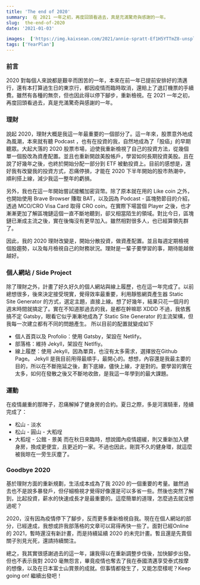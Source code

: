 ```yaml
---
title: 'The end of 2020'
summary:  在 2021 一年之初，再度回頭看過去，真是充滿驚奇與感謝的一年。
slug:  the-end-of-2020
date: '2021-01-03'

images:  ['https://img.kaixsean.com/2021/annie-spratt-Ef1H5YTTmZ8-unsplash.jpg']
tags: ['YearPlan']
---
```

### 前言
2020 對每個人來說都是艱辛而困苦的一年，本來在前一年已提前安排好的清邁行，還有本打算過生日的東京行，都因疫情而臨時取消，還賠上了退訂機票的手續費。雖然有各種的無奈，但也因此得以停下腳步，重新檢視。在 2021 一年之初，再度回頭看過去，真是充滿驚奇與感謝的一年。

### 理財
說起 2020，理財大概是我這一年最重要的一個部分了。這一年來，股票意外地成為風潮，本來就有聽 Podcast ，也有在投資的我，自然地成為了「股癌」的早期聽眾。大起大落的 2020 股票市場，迫使我重新檢視了自己的投資方法，從幾個單一個股改為資產配置。並且也重新開啟美股帳戶，學習如何長期投資美股。且在說了好幾年之後，也終於開始分配一部分到 ETF 被動投資上。目前的感想是，還好我有改變我的投資方式，忍痛停損，才能在 2020 下半年開始的股市熱潮中，順利搭上線，減少我這一整年的虧損。

另外，我也在這一年開始嘗試接觸加密貨幣。除了原本就在用的 Like coin 之外，也開始使用 Brave Browser 賺取 BAT，以及因為 Podcast - 區塊勢節目的介紹，透過 MCO/CRO Visa Card 取得 CRO coin。在實際下場當個 Player 之後，也才漸漸更加了解區塊鏈這個一直不斷地聽到，卻又相當陌生的領域。對比今日，區塊鏈已漸成主流之後，實在後悔沒有更早加入。雖然相對很多人，也已經算領先群了。

因此，我的 2020 理財改變是，開始分散投資，做資產配置。並且每週定期檢視個股趨勢，以及每月檢視自己的財務狀況。理財是一輩子要學習的事，期待能越做越好。

### 個人網站 / Side Project
除了理財之外，計畫了好久好久的個人網站與線上履歷，也在這一年完成了。以前總想很多，後來決定接受現實，覺得效率最重要，利用靜態網頁產生器 Static Site Generator 的方式，選定主題，直接上線。想了好幾年，結果只花一個月的週末時間就搞定了。實在不知道那過去的我，是都在幹嘛耶 XDDD
不過，我依舊搞不定 Gatsby，眼看它似乎漸漸地成為了 Static Site Generator 的主流架構，但我每一次建立都有不同的問題產生。
所以目前的配置就變成如下
- 個人首頁以及 Profolio：使用 Gatsby，架設在 Netlify。
- 部落格：維持 Jekyll，架設在 Netlfiy。
- 線上履歷：使用 Jekyll，因為單頁，也沒有太多需求，選擇放在Github Page。
Jekyll 是我目前用得最順手，最開心的。想想，內容還是我最主要的目的，所以在不斷拖延之後，劃下底線，儘快上線，才是對的。要學習的實在太多，如何在發散之後又不斷地收斂，是我這一年學到的最大課題。

### 運動
在疫情嚴重的那陣子，忍痛解掉了健身房的合約。夏日之際，多是河濱騎車，陸續完成了：
- 松山 - 淡水
- 松山 - 圓山  - 大稻埕
- 大稻埕 - 公館 - 景美
而在秋日來臨時，想說國內疫情趨緩，則又重新加入健身房，換成更便宜，且更近的一家。不過也因此，剛買不久的健身環，就這麼被我晾在一旁生灰塵了。

### Goodbye 2020
基於理財方面的重新規劃，生活成本成為了我 2020 的一個重要的考量。雖然過去也不是說多暴發戶，但仔細檢視才覺得好像還是可以多省一些。然後也突然了解到，比起投資，薪水的快速成長才是最重要的。這麼簡單的道理，怎麼過去就沒想過呢？

2020，沒有因為疫情停下了腳步，反而更多重新檢視自我。現在在個人網站的部分，已經達成，我想或許我部落格的文章可以寫得再快一些了。面對已經Online 的 2021，暫時還沒有新計畫，而是持續延續 2020 的未完計畫。暫且還是先賣個關子別見光死，還請持續關注。

總之，我其實很感謝過去的這一年，讓我得以在重新調整步伐後，加快腳步出發。但也不表示我對 2020 毫無怨言，畢竟疫情也奪去了我在泰國清邁享受泰式按摩的想像，以及在日本富士山賞景的成就。但事情都發生了，又能怎麼樣呢？Keep going on! 繼續出發吧！